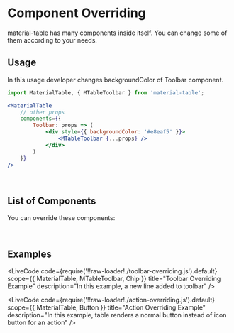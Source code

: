 
# Component Overriding

material-table has many components inside itself. You can change some of them according to your needs.

## Usage

In this usage developer changes backgroundColor of Toolbar component.

```jsx
import MaterialTable, { MTableToolbar } from 'material-table';

<MaterialTable
    // other props
    components={{
        Toolbar: props => (
            <div style={{ backgroundColor: '#e8eaf5' }}>
                <MTableToolbar {...props} />
            </div>
        )
    }}
/>
```

<br />

## List of Components

You can override these components:

<ComponentsProps/><br/>

## Examples

<LiveCode
    code={require('!!raw-loader!./toolbar-overriding.js').default}
    scope={{ MaterialTable, MTableToolbar, Chip }}
    title="Toolbar Overriding Example"
    description="In this example, a new line added to toolbar"
/>

<LiveCode
    code={require('!!raw-loader!./action-overriding.js').default}
    scope={{ MaterialTable, Button }}
    title="Action Overriding Example"
    description="In this example, table renders a normal button instead of icon button for an action"
/>
